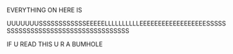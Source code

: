{{wikipedia}}
EVERYTHING ON HERE IS 



UUUUUUUSSSSSSSSSSSSEEEEELLLLLLLLLLEEEEEEEEEEEEEEEEEESSSSSSSSSSSSSSSSSSSSSSSSSSSSSSSSSSSS



IF U READ THIS U R A BUMHOLE